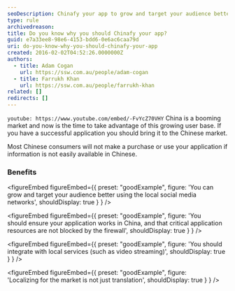 ```yaml
---
seoDescription: Chinafy your app to grow and target your audience better using local social media networks, ensure application resources are not blocked by China's firewall, integrate with local services, and localize for market nuances beyond translation.
type: rule
archivedreason:
title: Do you know why you should Chinafy your app?
guid: e7a33ee8-98e6-4153-bdd6-0e6ac6caa79d
uri: do-you-know-why-you-should-chinafy-your-app
created: 2016-02-02T04:52:26.0000000Z
authors:
  - title: Adam Cogan
    url: https://ssw.com.au/people/adam-cogan
  - title: Farrukh Khan
    url: https://ssw.com.au/people/farrukh-khan
related: []
redirects: []
---
```


`youtube: https://www.youtube.com/embed/-FvYcZ70VHY`
China is a booming market and now is the time to take advantage of this growing user base. If you have a successful application you should bring it to the Chinese market.

Most Chinese consumers will not make a purchase or use your application if information is not easily available in Chinese.

### Benefits

<figureEmbed figureEmbed={{
  preset: "goodExample",
  figure: 'You can grow and target your audience better using the local social media networks',
  shouldDisplay: true
} } />


<figureEmbed figureEmbed={{
  preset: "goodExample",
  figure: 'You should ensure your application works in China, and that critical application resources are not blocked by the firewall',
  shouldDisplay: true
} } />


<figureEmbed figureEmbed={{
  preset: "goodExample",
  figure: 'You should integrate with local services (such as video streaming)',
  shouldDisplay: true
} } />


<figureEmbed figureEmbed={{
  preset: "goodExample",
  figure: 'Localizing for the market is not just translation',
  shouldDisplay: true
} } />
